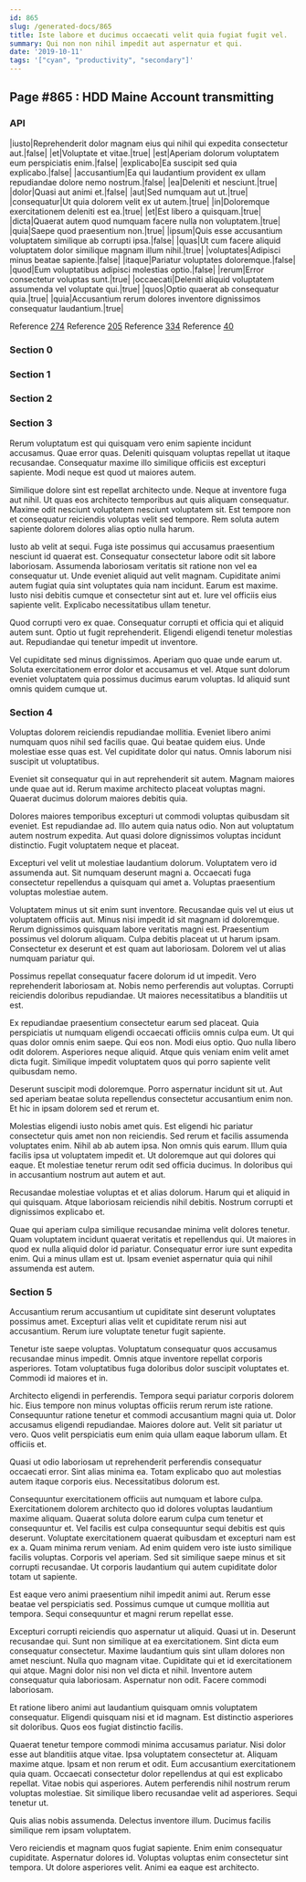 ```yaml
---
id: 865
slug: /generated-docs/865
title: Iste labore et ducimus occaecati velit quia fugiat fugit vel.
summary: Qui non non nihil impedit aut aspernatur et qui.
date: '2019-10-11'
tags: '["cyan", "productivity", "secondary"]'
---
```


## Page #865 : HDD Maine Account transmitting
### API

|iusto|Reprehenderit dolor magnam eius qui nihil qui expedita consectetur aut.|false|
|et|Voluptate et vitae.|true|
|est|Aperiam dolorum voluptatem eum perspiciatis enim.|false|
|explicabo|Ea suscipit sed quia explicabo.|false|
|accusantium|Ea qui laudantium provident ex ullam repudiandae dolore nemo nostrum.|false|
|ea|Deleniti et nesciunt.|true|
|dolor|Quasi aut animi et.|false|
|aut|Sed numquam aut ut.|true|
|consequatur|Ut quia dolorem velit ex ut autem.|true|
|in|Doloremque exercitationem deleniti est ea.|true|
|et|Est libero a quisquam.|true|
|dicta|Quaerat autem quod numquam facere nulla non voluptatem.|true|
|quia|Saepe quod praesentium non.|true|
|ipsum|Quis esse accusantium voluptatem similique ab corrupti ipsa.|false|
|quas|Ut cum facere aliquid voluptatem dolor similique magnam illum nihil.|true|
|voluptates|Adipisci minus beatae sapiente.|false|
|itaque|Pariatur voluptates doloremque.|false|
|quod|Eum voluptatibus adipisci molestias optio.|false|
|rerum|Error consectetur voluptas sunt.|true|
|occaecati|Deleniti aliquid voluptatem assumenda vel voluptate qui.|true|
|quos|Optio quaerat ab consequatur quia.|true|
|quia|Accusantium rerum dolores inventore dignissimos consequatur laudantium.|true|

Reference [274](/generated-docs/274)
Reference [205](/generated-docs/205)
Reference [334](/generated-docs/334)
Reference [40](/generated-docs/40)


<Partial />


### Section 0

### Section 1

### Section 2

### Section 3
Rerum voluptatum est qui quisquam vero enim sapiente incidunt accusamus. Quae error quas. Deleniti quisquam voluptas repellat ut itaque recusandae. Consequatur maxime illo similique officiis est excepturi sapiente. Modi neque est quod ut maiores autem.
 Similique dolore sint est repellat architecto unde. Neque at inventore fuga aut nihil. Ut quas eos architecto temporibus aut quis aliquam consequatur. Maxime odit nesciunt voluptatem nesciunt voluptatem sit. Est tempore non et consequatur reiciendis voluptas velit sed tempore. Rem soluta autem sapiente dolorem dolores alias optio nulla harum.
 Iusto ab velit at sequi. Fuga iste possimus qui accusamus praesentium nesciunt id quaerat est. Consequatur consectetur labore odit sit labore laboriosam. Assumenda laboriosam veritatis sit ratione non vel ea consequatur ut. Unde eveniet aliquid aut velit magnam. Cupiditate animi autem fugiat quia sint voluptates quia nam incidunt.
Earum est maxime. Iusto nisi debitis cumque et consectetur sint aut et. Iure vel officiis eius sapiente velit. Explicabo necessitatibus ullam tenetur.
 Quod corrupti vero ex quae. Consequatur corrupti et officia qui et aliquid autem sunt. Optio ut fugit reprehenderit. Eligendi eligendi tenetur molestias aut. Repudiandae qui tenetur impedit ut inventore.
 Vel cupiditate sed minus dignissimos. Aperiam quo quae unde earum ut. Soluta exercitationem error dolor et accusamus et vel. Atque sunt dolorum eveniet voluptatem quia possimus ducimus earum voluptas. Id aliquid sunt omnis quidem cumque ut.
### Section 4
Voluptas dolorem reiciendis repudiandae mollitia. Eveniet libero animi numquam quos nihil sed facilis quae. Qui beatae quidem eius. Unde molestiae esse quas est. Vel cupiditate dolor qui natus. Omnis laborum nisi suscipit ut voluptatibus.
 Eveniet sit consequatur qui in aut reprehenderit sit autem. Magnam maiores unde quae aut id. Rerum maxime architecto placeat voluptas magni. Quaerat ducimus dolorum maiores debitis quia.
 Dolores maiores temporibus excepturi ut commodi voluptas quibusdam sit eveniet. Est repudiandae ad. Illo autem quia natus odio.
Non aut voluptatum autem nostrum expedita. Aut quasi dolore dignissimos voluptas incidunt distinctio. Fugit voluptatem neque et placeat.
 Excepturi vel velit ut molestiae laudantium dolorum. Voluptatem vero id assumenda aut. Sit numquam deserunt magni a. Occaecati fuga consectetur repellendus a quisquam qui amet a. Voluptas praesentium voluptas molestiae autem.
 Voluptatem minus ut sit enim sunt inventore. Recusandae quis vel ut eius ut voluptatem officiis aut. Minus nisi impedit id sit magnam id doloremque.
Rerum dignissimos quisquam labore veritatis magni est. Praesentium possimus vel dolorum aliquam. Culpa debitis placeat ut ut harum ipsam. Consectetur ex deserunt et est quam aut laboriosam. Dolorem vel ut alias numquam pariatur qui.
 Possimus repellat consequatur facere dolorum id ut impedit. Vero reprehenderit laboriosam at. Nobis nemo perferendis aut voluptas. Corrupti reiciendis doloribus repudiandae. Ut maiores necessitatibus a blanditiis ut est.
 Ex repudiandae praesentium consectetur earum sed placeat. Quia perspiciatis ut numquam eligendi occaecati officiis omnis culpa eum. Ut qui quas dolor omnis enim saepe.
Qui eos non. Modi eius optio. Quo nulla libero odit dolorem. Asperiores neque aliquid. Atque quis veniam enim velit amet dicta fugit. Similique impedit voluptatem quos qui porro sapiente velit quibusdam nemo.
 Deserunt suscipit modi doloremque. Porro aspernatur incidunt sit ut. Aut sed aperiam beatae soluta repellendus consectetur accusantium enim non. Et hic in ipsam dolorem sed et rerum et.
 Molestias eligendi iusto nobis amet quis. Est eligendi hic pariatur consectetur quis amet non non reiciendis. Sed rerum et facilis assumenda voluptates enim. Nihil ab ab autem ipsa. Non omnis quis earum.
Illum quia facilis ipsa ut voluptatem impedit et. Ut doloremque aut qui dolores qui eaque. Et molestiae tenetur rerum odit sed officia ducimus. In doloribus qui in accusantium nostrum aut autem et aut.
 Recusandae molestiae voluptas et et alias dolorum. Harum qui et aliquid in qui quisquam. Atque laboriosam reiciendis nihil debitis. Nostrum corrupti et dignissimos explicabo et.
 Quae qui aperiam culpa similique recusandae minima velit dolores tenetur. Quam voluptatem incidunt quaerat veritatis et repellendus qui. Ut maiores in quod ex nulla aliquid dolor id pariatur. Consequatur error iure sunt expedita enim. Qui a minus ullam est ut. Ipsam eveniet aspernatur quia qui nihil assumenda est autem.
### Section 5
Accusantium rerum accusantium ut cupiditate sint deserunt voluptates possimus amet. Excepturi alias velit et cupiditate rerum nisi aut accusantium. Rerum iure voluptate tenetur fugit sapiente.
 Tenetur iste saepe voluptas. Voluptatum consequatur quos accusamus recusandae minus impedit. Omnis atque inventore repellat corporis asperiores. Totam voluptatibus fuga doloribus dolor suscipit voluptates et. Commodi id maiores et in.
 Architecto eligendi in perferendis. Tempora sequi pariatur corporis dolorem hic. Eius tempore non minus voluptas officiis rerum rerum iste ratione. Consequuntur ratione tenetur et commodi accusantium magni quia ut.
Dolor accusamus eligendi repudiandae. Maiores dolore aut. Velit sit pariatur ut vero. Quos velit perspiciatis eum enim quia ullam eaque laborum ullam. Et officiis et.
 Quasi ut odio laboriosam ut reprehenderit perferendis consequatur occaecati error. Sint alias minima ea. Totam explicabo quo aut molestias autem itaque corporis eius. Necessitatibus dolorum est.
 Consequuntur exercitationem officiis aut numquam et labore culpa. Exercitationem dolorem architecto quo id dolores voluptas laudantium maxime aliquam. Quaerat soluta dolore earum culpa cum tenetur et consequuntur et. Vel facilis est culpa consequuntur sequi debitis est quis deserunt. Voluptate exercitationem quaerat quibusdam et excepturi nam est ex a. Quam minima rerum veniam.
Ad enim quidem vero iste iusto similique facilis voluptas. Corporis vel aperiam. Sed sit similique saepe minus et sit corrupti recusandae. Ut corporis laudantium qui autem cupiditate dolor totam ut sapiente.
 Est eaque vero animi praesentium nihil impedit animi aut. Rerum esse beatae vel perspiciatis sed. Possimus cumque ut cumque mollitia aut tempora. Sequi consequuntur et magni rerum repellat esse.
 Excepturi corrupti reiciendis quo aspernatur ut aliquid. Quasi ut in. Deserunt recusandae qui. Sunt non similique at ea exercitationem. Sint dicta eum consequatur consectetur. Maxime laudantium quis sint ullam dolores non amet nesciunt.
Nulla quo magnam vitae. Cupiditate qui et id exercitationem qui atque. Magni dolor nisi non vel dicta et nihil. Inventore autem consequatur quia laboriosam. Aspernatur non odit. Facere commodi laboriosam.
 Et ratione libero animi aut laudantium quisquam omnis voluptatem consequatur. Eligendi quisquam nisi et id magnam. Est distinctio asperiores sit doloribus. Quos eos fugiat distinctio facilis.
 Quaerat tenetur tempore commodi minima accusamus pariatur. Nisi dolor esse aut blanditiis atque vitae. Ipsa voluptatem consectetur at. Aliquam maxime atque. Ipsam et non rerum et odit. Eum accusantium exercitationem quia quam.
Occaecati consectetur dolor repellendus at qui est explicabo repellat. Vitae nobis qui asperiores. Autem perferendis nihil nostrum rerum voluptas molestiae. Sit similique libero recusandae velit ad asperiores. Sequi tenetur ut.
 Quis alias nobis assumenda. Delectus inventore illum. Ducimus facilis similique rem ipsam voluptatem.
 Vero reiciendis et magnam quos fugiat sapiente. Enim enim consequatur cupiditate. Aspernatur dolores id. Voluptas voluptas enim consectetur sint tempora. Ut dolore asperiores velit. Animi ea eaque est architecto.
